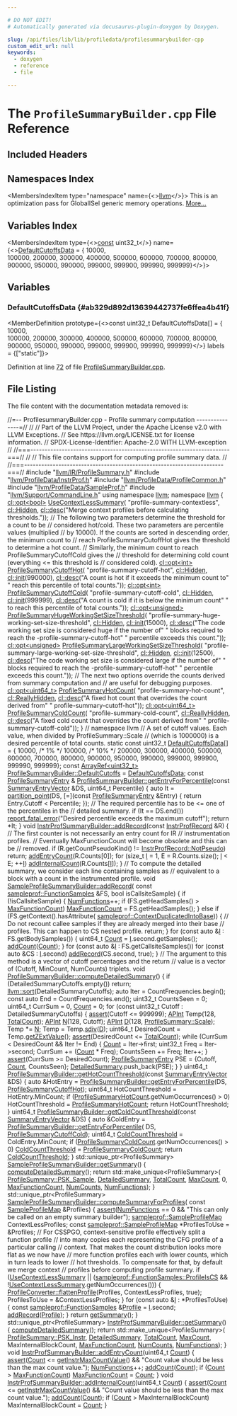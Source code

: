 ```yaml
---

# DO NOT EDIT!
# Automatically generated via docusaurus-plugin-doxygen by Doxygen.

slug: /api/files/lib/lib/profiledata/profilesummarybuilder-cpp
custom_edit_url: null
keywords:
  - doxygen
  - reference
  - file

---
```





# The `ProfileSummaryBuilder.cpp` File Reference

<DoxygenPage pluginConfig={pluginConfig}>



## Included Headers

<IncludesList>
<IncludesListItem
  filePath="llvm/IR/ProfileSummary.h"
  permalink="/docs/api/files/include/include/llvm/include/llvm/ir/profilesummary-h"
  isLocal="true" />
<IncludesListItem
  filePath="llvm/ProfileData/InstrProf.h"
  permalink="/docs/api/files/include/include/llvm/include/llvm/profiledata/instrprof-h"
  isLocal="true" />
<IncludesListItem
  filePath="llvm/ProfileData/ProfileCommon.h"
  permalink="/docs/api/files/include/include/llvm/include/llvm/profiledata/profilecommon-h"
  isLocal="true" />
<IncludesListItem
  filePath="llvm/ProfileData/SampleProf.h"
  permalink="/docs/api/files/include/include/llvm/include/llvm/profiledata/sampleprof-h"
  isLocal="true" />
<IncludesListItem
  filePath="llvm/Support/CommandLine.h"
  permalink="/docs/api/files/include/include/llvm/include/llvm/support/commandline-h"
  isLocal="true" />
</IncludesList>

## Namespaces Index

<MembersIndex>

<MembersIndexItem
  type="namespace"
  name={<><a href="/docs/api/namespaces/llvm">llvm</a></>}>
This is an optimization pass for GlobalISel generic memory operations. <a href="/docs/api/namespaces/llvm/#details">More...</a>
</MembersIndexItem>

</MembersIndex>

## Variables Index

<MembersIndex>

<MembersIndexItem
  type={<><a href="/docs/api/files/lib/lib/target/lib/target/aarch64/aarch64promoteconstant-cpp/#a90f8350fecae261c25be85d38b451bff">const</a> uint32&#95;t</>}
  name={<><a href="#ab329d892d13639442737fe6ffea4b41f">DefaultCutoffsData</a> = &#123;
    10000,  
    100000, 
    200000, 300000, 400000, 500000, 600000, 700000, 800000,
    900000, 950000, 990000, 999000, 999900, 999990, 999999&#125;</>}>
</MembersIndexItem>

</MembersIndex>


<SectionDefinition>

## Variables

### DefaultCutoffsData {#ab329d892d13639442737fe6ffea4b41f}

<MemberDefinition
  prototype={<>const uint32&#95;t DefaultCutoffsData&#91;&#93; = &#123;
    10000,  
    100000, 
    200000, 300000, 400000, 500000, 600000, 700000, 800000,
    900000, 950000, 990000, 999000, 999900, 999990, 999999&#125;</>}
  labels = {["static"]}>

Definition at line <a href="#l00072">72</a> of file <a href="/docs/api/files/lib/lib/profiledata/profilesummarybuilder-cpp">ProfileSummaryBuilder.cpp</a>.
</MemberDefinition>

</SectionDefinition>

## File Listing

The file content with the documentation metadata removed is:

<ProgramListing>

<Link id="l00001" /><CodeLine lineNumber="1"><Highlight kind="comment">//=-- ProfilesummaryBuilder.cpp - Profile summary computation ---------------=//</Highlight><Highlight kind="normal"></Highlight></CodeLine>
<Link id="l00002" /><CodeLine lineNumber="2"><Highlight kind="normal"></Highlight><Highlight kind="comment">//</Highlight><Highlight kind="normal"></Highlight></CodeLine>
<Link id="l00003" /><CodeLine lineNumber="3"><Highlight kind="normal"></Highlight><Highlight kind="comment">// Part of the LLVM Project, under the Apache License v2.0 with LLVM Exceptions.</Highlight><Highlight kind="normal"></Highlight></CodeLine>
<Link id="l00004" /><CodeLine lineNumber="4"><Highlight kind="normal"></Highlight><Highlight kind="comment">// See https://llvm.org/LICENSE.txt for license information.</Highlight><Highlight kind="normal"></Highlight></CodeLine>
<Link id="l00005" /><CodeLine lineNumber="5"><Highlight kind="normal"></Highlight><Highlight kind="comment">// SPDX-License-Identifier: Apache-2.0 WITH LLVM-exception</Highlight><Highlight kind="normal"></Highlight></CodeLine>
<Link id="l00006" /><CodeLine lineNumber="6"><Highlight kind="normal"></Highlight><Highlight kind="comment">//</Highlight><Highlight kind="normal"></Highlight></CodeLine>
<Link id="l00007" /><CodeLine lineNumber="7"><Highlight kind="normal"></Highlight><Highlight kind="comment">//===----------------------------------------------------------------------===//</Highlight><Highlight kind="normal"></Highlight></CodeLine>
<Link id="l00008" /><CodeLine lineNumber="8"><Highlight kind="normal"></Highlight><Highlight kind="comment">//</Highlight><Highlight kind="normal"></Highlight></CodeLine>
<Link id="l00009" /><CodeLine lineNumber="9"><Highlight kind="normal"></Highlight><Highlight kind="comment">// This file contains support for computing profile summary data.</Highlight><Highlight kind="normal"></Highlight></CodeLine>
<Link id="l00010" /><CodeLine lineNumber="10"><Highlight kind="normal"></Highlight><Highlight kind="comment">//</Highlight><Highlight kind="normal"></Highlight></CodeLine>
<Link id="l00011" /><CodeLine lineNumber="11"><Highlight kind="normal"></Highlight><Highlight kind="comment">//===----------------------------------------------------------------------===//</Highlight><Highlight kind="normal"></Highlight></CodeLine>
<Link id="l00012" /><CodeLine lineNumber="12"><Highlight kind="normal"></Highlight></CodeLine>
<Link id="l00013" /><CodeLine lineNumber="13"><Highlight kind="normal"></Highlight><Highlight kind="preprocessor">#include &quot;<a href="/docs/api/files/include/include/llvm/include/llvm/ir/profilesummary-h">llvm/IR/ProfileSummary.h</a>&quot;</Highlight><Highlight kind="normal"></Highlight></CodeLine>
<Link id="l00014" /><CodeLine lineNumber="14"><Highlight kind="normal"></Highlight><Highlight kind="preprocessor">#include &quot;<a href="/docs/api/files/include/include/llvm/include/llvm/profiledata/instrprof-h">llvm/ProfileData/InstrProf.h</a>&quot;</Highlight><Highlight kind="normal"></Highlight></CodeLine>
<Link id="l00015" /><CodeLine lineNumber="15"><Highlight kind="normal"></Highlight><Highlight kind="preprocessor">#include &quot;<a href="/docs/api/files/include/include/llvm/include/llvm/profiledata/profilecommon-h">llvm/ProfileData/ProfileCommon.h</a>&quot;</Highlight><Highlight kind="normal"></Highlight></CodeLine>
<Link id="l00016" /><CodeLine lineNumber="16"><Highlight kind="normal"></Highlight><Highlight kind="preprocessor">#include &quot;<a href="/docs/api/files/include/include/llvm/include/llvm/profiledata/sampleprof-h">llvm/ProfileData/SampleProf.h</a>&quot;</Highlight><Highlight kind="normal"></Highlight></CodeLine>
<Link id="l00017" /><CodeLine lineNumber="17"><Highlight kind="normal"></Highlight><Highlight kind="preprocessor">#include &quot;<a href="/docs/api/files/include/include/llvm/include/llvm/support/commandline-h">llvm/Support/CommandLine.h</a>&quot;</Highlight><Highlight kind="normal"></Highlight></CodeLine>
<Link id="l00018" /><CodeLine lineNumber="18"><Highlight kind="normal"></Highlight></CodeLine>
<Link id="l00019" /><CodeLine lineNumber="19"><Highlight kind="normal"></Highlight><Highlight kind="keyword">using namespace </Highlight><Highlight kind="normal"><a href="/docs/api/namespaces/llvm">llvm</a>;</Highlight></CodeLine>
<Link id="l00020" /><CodeLine lineNumber="20"><Highlight kind="normal"></Highlight></CodeLine>
<Link id="l00021" /><CodeLine lineNumber="21"><Highlight kind="normal"></Highlight><Highlight kind="keyword">namespace </Highlight><Highlight kind="normal"><a href="/docs/api/namespaces/llvm">llvm</a> &#123;</Highlight></CodeLine>
<Link id="l00022" /><CodeLine lineNumber="22" lineLink="/docs/api/namespaces/llvm/#a458fc8fa8cab5ca0d9abc08bf1c6ff89"><Highlight kind="normal"><a href="/docs/api/classes/llvm/cl/opt">cl::opt&lt;bool&gt;</a> <a href="/docs/api/namespaces/llvm/#a37af40e7dd3519c08eae50c32e923b36">UseContextLessSummary</a>(</Highlight></CodeLine>
<Link id="l00023" /><CodeLine lineNumber="23"><Highlight kind="normal">    </Highlight><Highlight kind="stringliteral">&quot;profile-summary-contextless&quot;</Highlight><Highlight kind="normal">, <a href="/docs/api/namespaces/llvm/cl/#a68075925a54790e71ca790e1d4f21a40a263ac008d8d31f13ce460395fc4cf7e6">cl::Hidden</a>,</Highlight></CodeLine>
<Link id="l00024" /><CodeLine lineNumber="24"><Highlight kind="normal">    <a href="/docs/api/structs/llvm/cl/desc">cl::desc</a>(</Highlight><Highlight kind="stringliteral">&quot;Merge context profiles before calculating thresholds.&quot;</Highlight><Highlight kind="normal">));</Highlight></CodeLine>
<Link id="l00025" /><CodeLine lineNumber="25"><Highlight kind="normal"></Highlight></CodeLine>
<Link id="l00026" /><CodeLine lineNumber="26"><Highlight kind="normal"></Highlight><Highlight kind="comment">// The following two parameters determine the threshold for a count to be</Highlight><Highlight kind="normal"></Highlight></CodeLine>
<Link id="l00027" /><CodeLine lineNumber="27"><Highlight kind="normal"></Highlight><Highlight kind="comment">// considered hot/cold. These two parameters are percentile values (multiplied</Highlight><Highlight kind="normal"></Highlight></CodeLine>
<Link id="l00028" /><CodeLine lineNumber="28"><Highlight kind="normal"></Highlight><Highlight kind="comment">// by 10000). If the counts are sorted in descending order, the minimum count to</Highlight><Highlight kind="normal"></Highlight></CodeLine>
<Link id="l00029" /><CodeLine lineNumber="29"><Highlight kind="normal"></Highlight><Highlight kind="comment">// reach ProfileSummaryCutoffHot gives the threshold to determine a hot count.</Highlight><Highlight kind="normal"></Highlight></CodeLine>
<Link id="l00030" /><CodeLine lineNumber="30"><Highlight kind="normal"></Highlight><Highlight kind="comment">// Similarly, the minimum count to reach ProfileSummaryCutoffCold gives the</Highlight><Highlight kind="normal"></Highlight></CodeLine>
<Link id="l00031" /><CodeLine lineNumber="31"><Highlight kind="normal"></Highlight><Highlight kind="comment">// threshold for determining cold count (everything &lt;= this threshold is</Highlight><Highlight kind="normal"></Highlight></CodeLine>
<Link id="l00032" /><CodeLine lineNumber="32"><Highlight kind="normal"></Highlight><Highlight kind="comment">// considered cold).</Highlight><Highlight kind="normal"></Highlight></CodeLine>
<Link id="l00033" /><CodeLine lineNumber="33" lineLink="/docs/api/namespaces/llvm/#a4365f905392c7a19b320a9ab246ef9f1"><Highlight kind="normal"><a href="/docs/api/classes/llvm/cl/opt">cl::opt&lt;int&gt;</a> <a href="/docs/api/namespaces/llvm/#ab8c5449d8525fb94dfca2cde6ae665d9">ProfileSummaryCutoffHot</a>(</Highlight></CodeLine>
<Link id="l00034" /><CodeLine lineNumber="34"><Highlight kind="normal">    </Highlight><Highlight kind="stringliteral">&quot;profile-summary-cutoff-hot&quot;</Highlight><Highlight kind="normal">, <a href="/docs/api/namespaces/llvm/cl/#a68075925a54790e71ca790e1d4f21a40a263ac008d8d31f13ce460395fc4cf7e6">cl::Hidden</a>, <a href="/docs/api/namespaces/llvm/cl/#ac12e6a8f3a1b511f0dee2ed6de0ae806">cl::init</a>(990000),</Highlight></CodeLine>
<Link id="l00035" /><CodeLine lineNumber="35"><Highlight kind="normal">    <a href="/docs/api/structs/llvm/cl/desc">cl::desc</a>(</Highlight><Highlight kind="stringliteral">&quot;A count is hot if it exceeds the minimum count to&quot;</Highlight><Highlight kind="normal"></Highlight></CodeLine>
<Link id="l00036" /><CodeLine lineNumber="36"><Highlight kind="normal">             </Highlight><Highlight kind="stringliteral">&quot; reach this percentile of total counts.&quot;</Highlight><Highlight kind="normal">));</Highlight></CodeLine>
<Link id="l00037" /><CodeLine lineNumber="37"><Highlight kind="normal"></Highlight></CodeLine>
<Link id="l00038" /><CodeLine lineNumber="38" lineLink="/docs/api/namespaces/llvm/#a1c7bdb668781153ca122b4d23e7d1405"><Highlight kind="normal"><a href="/docs/api/classes/llvm/cl/opt">cl::opt&lt;int&gt;</a> <a href="/docs/api/namespaces/llvm/#a9643b788b4bd56054af2148a53cafe0d">ProfileSummaryCutoffCold</a>(</Highlight></CodeLine>
<Link id="l00039" /><CodeLine lineNumber="39"><Highlight kind="normal">    </Highlight><Highlight kind="stringliteral">&quot;profile-summary-cutoff-cold&quot;</Highlight><Highlight kind="normal">, <a href="/docs/api/namespaces/llvm/cl/#a68075925a54790e71ca790e1d4f21a40a263ac008d8d31f13ce460395fc4cf7e6">cl::Hidden</a>, <a href="/docs/api/namespaces/llvm/cl/#ac12e6a8f3a1b511f0dee2ed6de0ae806">cl::init</a>(999999),</Highlight></CodeLine>
<Link id="l00040" /><CodeLine lineNumber="40"><Highlight kind="normal">    <a href="/docs/api/structs/llvm/cl/desc">cl::desc</a>(</Highlight><Highlight kind="stringliteral">&quot;A count is cold if it is below the minimum count&quot;</Highlight><Highlight kind="normal"></Highlight></CodeLine>
<Link id="l00041" /><CodeLine lineNumber="41"><Highlight kind="normal">             </Highlight><Highlight kind="stringliteral">&quot; to reach this percentile of total counts.&quot;</Highlight><Highlight kind="normal">));</Highlight></CodeLine>
<Link id="l00042" /><CodeLine lineNumber="42"><Highlight kind="normal"></Highlight></CodeLine>
<Link id="l00043" /><CodeLine lineNumber="43" lineLink="/docs/api/namespaces/llvm/#a0620022ae5ed9525caf91af8d71c10fa"><Highlight kind="normal"><a href="/docs/api/classes/llvm/cl/opt">cl::opt&lt;unsigned&gt;</a> <a href="/docs/api/namespaces/llvm/#af71f7934acd17c59c5109ec87400c57f">ProfileSummaryHugeWorkingSetSizeThreshold</a>(</Highlight></CodeLine>
<Link id="l00044" /><CodeLine lineNumber="44"><Highlight kind="normal">    </Highlight><Highlight kind="stringliteral">&quot;profile-summary-huge-working-set-size-threshold&quot;</Highlight><Highlight kind="normal">, <a href="/docs/api/namespaces/llvm/cl/#a68075925a54790e71ca790e1d4f21a40a263ac008d8d31f13ce460395fc4cf7e6">cl::Hidden</a>,</Highlight></CodeLine>
<Link id="l00045" /><CodeLine lineNumber="45"><Highlight kind="normal">    <a href="/docs/api/namespaces/llvm/cl/#ac12e6a8f3a1b511f0dee2ed6de0ae806">cl::init</a>(15000),</Highlight></CodeLine>
<Link id="l00046" /><CodeLine lineNumber="46"><Highlight kind="normal">    <a href="/docs/api/structs/llvm/cl/desc">cl::desc</a>(</Highlight><Highlight kind="stringliteral">&quot;The code working set size is considered huge if the number of&quot;</Highlight><Highlight kind="normal"></Highlight></CodeLine>
<Link id="l00047" /><CodeLine lineNumber="47"><Highlight kind="normal">             </Highlight><Highlight kind="stringliteral">&quot; blocks required to reach the -profile-summary-cutoff-hot&quot;</Highlight><Highlight kind="normal"></Highlight></CodeLine>
<Link id="l00048" /><CodeLine lineNumber="48"><Highlight kind="normal">             </Highlight><Highlight kind="stringliteral">&quot; percentile exceeds this count.&quot;</Highlight><Highlight kind="normal">));</Highlight></CodeLine>
<Link id="l00049" /><CodeLine lineNumber="49"><Highlight kind="normal"></Highlight></CodeLine>
<Link id="l00050" /><CodeLine lineNumber="50" lineLink="/docs/api/namespaces/llvm/#a0a61d2f1042f94ad728fcc8cd9ee8574"><Highlight kind="normal"><a href="/docs/api/classes/llvm/cl/opt">cl::opt&lt;unsigned&gt;</a> <a href="/docs/api/namespaces/llvm/#aa2411164bf7e25a140b5c29faa5c1a9f">ProfileSummaryLargeWorkingSetSizeThreshold</a>(</Highlight></CodeLine>
<Link id="l00051" /><CodeLine lineNumber="51"><Highlight kind="normal">    </Highlight><Highlight kind="stringliteral">&quot;profile-summary-large-working-set-size-threshold&quot;</Highlight><Highlight kind="normal">, <a href="/docs/api/namespaces/llvm/cl/#a68075925a54790e71ca790e1d4f21a40a263ac008d8d31f13ce460395fc4cf7e6">cl::Hidden</a>,</Highlight></CodeLine>
<Link id="l00052" /><CodeLine lineNumber="52"><Highlight kind="normal">    <a href="/docs/api/namespaces/llvm/cl/#ac12e6a8f3a1b511f0dee2ed6de0ae806">cl::init</a>(12500),</Highlight></CodeLine>
<Link id="l00053" /><CodeLine lineNumber="53"><Highlight kind="normal">    <a href="/docs/api/structs/llvm/cl/desc">cl::desc</a>(</Highlight><Highlight kind="stringliteral">&quot;The code working set size is considered large if the number of&quot;</Highlight><Highlight kind="normal"></Highlight></CodeLine>
<Link id="l00054" /><CodeLine lineNumber="54"><Highlight kind="normal">             </Highlight><Highlight kind="stringliteral">&quot; blocks required to reach the -profile-summary-cutoff-hot&quot;</Highlight><Highlight kind="normal"></Highlight></CodeLine>
<Link id="l00055" /><CodeLine lineNumber="55"><Highlight kind="normal">             </Highlight><Highlight kind="stringliteral">&quot; percentile exceeds this count.&quot;</Highlight><Highlight kind="normal">));</Highlight></CodeLine>
<Link id="l00056" /><CodeLine lineNumber="56"><Highlight kind="normal"></Highlight></CodeLine>
<Link id="l00057" /><CodeLine lineNumber="57"><Highlight kind="normal"></Highlight><Highlight kind="comment">// The next two options override the counts derived from summary computation and</Highlight><Highlight kind="normal"></Highlight></CodeLine>
<Link id="l00058" /><CodeLine lineNumber="58"><Highlight kind="normal"></Highlight><Highlight kind="comment">// are useful for debugging purposes.</Highlight><Highlight kind="normal"></Highlight></CodeLine>
<Link id="l00059" /><CodeLine lineNumber="59" lineLink="/docs/api/namespaces/llvm/#a0a8bca0c7579ad915dbdb5acd5f7df55"><Highlight kind="normal"><a href="/docs/api/classes/llvm/cl/opt">cl::opt&lt;uint64&#95;t&gt;</a> <a href="/docs/api/namespaces/llvm/#a25ffc729a5833631efdbd68b2b6ba6ff">ProfileSummaryHotCount</a>(</Highlight></CodeLine>
<Link id="l00060" /><CodeLine lineNumber="60"><Highlight kind="normal">    </Highlight><Highlight kind="stringliteral">&quot;profile-summary-hot-count&quot;</Highlight><Highlight kind="normal">, <a href="/docs/api/namespaces/llvm/cl/#a68075925a54790e71ca790e1d4f21a40ab81f279502bb9ca74e6629cfb62844be">cl::ReallyHidden</a>,</Highlight></CodeLine>
<Link id="l00061" /><CodeLine lineNumber="61"><Highlight kind="normal">    <a href="/docs/api/structs/llvm/cl/desc">cl::desc</a>(</Highlight><Highlight kind="stringliteral">&quot;A fixed hot count that overrides the count derived from&quot;</Highlight><Highlight kind="normal"></Highlight></CodeLine>
<Link id="l00062" /><CodeLine lineNumber="62"><Highlight kind="normal">             </Highlight><Highlight kind="stringliteral">&quot; profile-summary-cutoff-hot&quot;</Highlight><Highlight kind="normal">));</Highlight></CodeLine>
<Link id="l00063" /><CodeLine lineNumber="63"><Highlight kind="normal"></Highlight></CodeLine>
<Link id="l00064" /><CodeLine lineNumber="64" lineLink="/docs/api/namespaces/llvm/#a9af41f1f40ccb35992504a54147c7f78"><Highlight kind="normal"><a href="/docs/api/classes/llvm/cl/opt">cl::opt&lt;uint64&#95;t&gt;</a> <a href="/docs/api/namespaces/llvm/#a44e9929ed54f9a66fca59802c657c629">ProfileSummaryColdCount</a>(</Highlight></CodeLine>
<Link id="l00065" /><CodeLine lineNumber="65"><Highlight kind="normal">    </Highlight><Highlight kind="stringliteral">&quot;profile-summary-cold-count&quot;</Highlight><Highlight kind="normal">, <a href="/docs/api/namespaces/llvm/cl/#a68075925a54790e71ca790e1d4f21a40ab81f279502bb9ca74e6629cfb62844be">cl::ReallyHidden</a>,</Highlight></CodeLine>
<Link id="l00066" /><CodeLine lineNumber="66"><Highlight kind="normal">    <a href="/docs/api/structs/llvm/cl/desc">cl::desc</a>(</Highlight><Highlight kind="stringliteral">&quot;A fixed cold count that overrides the count derived from&quot;</Highlight><Highlight kind="normal"></Highlight></CodeLine>
<Link id="l00067" /><CodeLine lineNumber="67"><Highlight kind="normal">             </Highlight><Highlight kind="stringliteral">&quot; profile-summary-cutoff-cold&quot;</Highlight><Highlight kind="normal">));</Highlight></CodeLine>
<Link id="l00068" /><CodeLine lineNumber="68"><Highlight kind="normal">&#125; </Highlight><Highlight kind="comment">// namespace llvm</Highlight><Highlight kind="normal"></Highlight></CodeLine>
<Link id="l00069" /><CodeLine lineNumber="69"><Highlight kind="normal"></Highlight></CodeLine>
<Link id="l00070" /><CodeLine lineNumber="70"><Highlight kind="normal"></Highlight><Highlight kind="comment">// A set of cutoff values. Each value, when divided by ProfileSummary::Scale</Highlight><Highlight kind="normal"></Highlight></CodeLine>
<Link id="l00071" /><CodeLine lineNumber="71"><Highlight kind="normal"></Highlight><Highlight kind="comment">// (which is 1000000) is a desired percentile of total counts.</Highlight><Highlight kind="normal"></Highlight></CodeLine>
<Link id="l00072" /><CodeLine lineNumber="72" lineLink="#ab329d892d13639442737fe6ffea4b41f"><Highlight kind="normal"></Highlight><Highlight kind="keyword">static</Highlight><Highlight kind="normal"> </Highlight><Highlight kind="keyword">const</Highlight><Highlight kind="normal"> uint32&#95;t <a href="#ab329d892d13639442737fe6ffea4b41f">DefaultCutoffsData</a>&#91;&#93; = &#123;</Highlight></CodeLine>
<Link id="l00073" /><CodeLine lineNumber="73"><Highlight kind="normal">    10000,  </Highlight><Highlight kind="comment">/&#42;  1% &#42;/</Highlight><Highlight kind="normal"></Highlight></CodeLine>
<Link id="l00074" /><CodeLine lineNumber="74"><Highlight kind="normal">    100000, </Highlight><Highlight kind="comment">/&#42; 10% &#42;/</Highlight><Highlight kind="normal"></Highlight></CodeLine>
<Link id="l00075" /><CodeLine lineNumber="75"><Highlight kind="normal">    200000, 300000, 400000, 500000, 600000, 700000, 800000,</Highlight></CodeLine>
<Link id="l00076" /><CodeLine lineNumber="76"><Highlight kind="normal">    900000, 950000, 990000, 999000, 999900, 999990, 999999&#125;;</Highlight></CodeLine>
<Link id="l00077" /><CodeLine lineNumber="77"><Highlight kind="normal"></Highlight><Highlight kind="keyword">const</Highlight><Highlight kind="normal"> <a href="/docs/api/classes/llvm/arrayref">ArrayRef&lt;uint32&#95;t&gt;</a> <a href="/docs/api/classes/llvm/profilesummarybuilder/#a9b2e51220aabb88a132d3bc8fbdf5a66">ProfileSummaryBuilder::DefaultCutoffs</a> =</Highlight></CodeLine>
<Link id="l00078" /><CodeLine lineNumber="78"><Highlight kind="normal">    <a href="#ab329d892d13639442737fe6ffea4b41f">DefaultCutoffsData</a>;</Highlight></CodeLine>
<Link id="l00079" /><CodeLine lineNumber="79"><Highlight kind="normal"></Highlight></CodeLine>
<Link id="l00080" /><CodeLine lineNumber="80"><Highlight kind="normal"></Highlight><Highlight kind="keyword">const</Highlight><Highlight kind="normal"> <a href="/docs/api/structs/llvm/profilesummaryentry">ProfileSummaryEntry</a> &amp;</Highlight></CodeLine>
<Link id="l00081" /><CodeLine lineNumber="81" lineLink="/docs/api/classes/llvm/profilesummarybuilder/#a2dfdd1a19e144d5bda3e85eed520c036"><Highlight kind="normal"><a href="/docs/api/classes/llvm/profilesummarybuilder/#a2dfdd1a19e144d5bda3e85eed520c036">ProfileSummaryBuilder::getEntryForPercentile</a>(</Highlight><Highlight kind="keyword">const</Highlight><Highlight kind="normal"> <a href="/docs/api/namespaces/llvm/#ad9c07a9deae5d8875d689410d756168d">SummaryEntryVector</a> &amp;DS,</Highlight></CodeLine>
<Link id="l00082" /><CodeLine lineNumber="82"><Highlight kind="normal">                                             uint64&#95;t Percentile) &#123;</Highlight></CodeLine>
<Link id="l00083" /><CodeLine lineNumber="83"><Highlight kind="normal">  </Highlight><Highlight kind="keyword">auto</Highlight><Highlight kind="normal"> It = <a href="/docs/api/namespaces/llvm/#a327a399b9f6ef414a29ddeffba934d26">partition&#95;point</a>(DS, &#91;=&#93;(</Highlight><Highlight kind="keyword">const</Highlight><Highlight kind="normal"> <a href="/docs/api/structs/llvm/profilesummaryentry">ProfileSummaryEntry</a> &amp;Entry) &#123;</Highlight></CodeLine>
<Link id="l00084" /><CodeLine lineNumber="84"><Highlight kind="normal">    </Highlight><Highlight kind="keywordflow">return</Highlight><Highlight kind="normal"> Entry.Cutoff &lt; Percentile;</Highlight></CodeLine>
<Link id="l00085" /><CodeLine lineNumber="85"><Highlight kind="normal">  &#125;);</Highlight></CodeLine>
<Link id="l00086" /><CodeLine lineNumber="86"><Highlight kind="normal">  </Highlight><Highlight kind="comment">// The required percentile has to be &lt;= one of the percentiles in the</Highlight><Highlight kind="normal"></Highlight></CodeLine>
<Link id="l00087" /><CodeLine lineNumber="87"><Highlight kind="normal">  </Highlight><Highlight kind="comment">// detailed summary.</Highlight><Highlight kind="normal"></Highlight></CodeLine>
<Link id="l00088" /><CodeLine lineNumber="88"><Highlight kind="normal">  </Highlight><Highlight kind="keywordflow">if</Highlight><Highlight kind="normal"> (It == DS.end())</Highlight></CodeLine>
<Link id="l00089" /><CodeLine lineNumber="89"><Highlight kind="normal">    <a href="/docs/api/namespaces/llvm/#a7f2a3d4dcfee70225988aec53ff1e173">report&#95;fatal&#95;error</a>(</Highlight><Highlight kind="stringliteral">&quot;Desired percentile exceeds the maximum cutoff&quot;</Highlight><Highlight kind="normal">);</Highlight></CodeLine>
<Link id="l00090" /><CodeLine lineNumber="90"><Highlight kind="normal">  </Highlight><Highlight kind="keywordflow">return</Highlight><Highlight kind="normal"> &#42;It;</Highlight></CodeLine>
<Link id="l00091" /><CodeLine lineNumber="91"><Highlight kind="normal">&#125;</Highlight></CodeLine>
<Link id="l00092" /><CodeLine lineNumber="92"><Highlight kind="normal"></Highlight></CodeLine>
<Link id="l00093" /><CodeLine lineNumber="93" lineLink="/docs/api/classes/llvm/instrprofsummarybuilder/#aa99a638f9bdb5ab1005ba66d099cbd44"><Highlight kind="normal"></Highlight><Highlight kind="keywordtype">void</Highlight><Highlight kind="normal"> <a href="/docs/api/classes/llvm/instrprofsummarybuilder/#aa99a638f9bdb5ab1005ba66d099cbd44">InstrProfSummaryBuilder::addRecord</a>(</Highlight><Highlight kind="keyword">const</Highlight><Highlight kind="normal"> <a href="/docs/api/structs/llvm/instrprofrecord">InstrProfRecord</a> &amp;R) &#123;</Highlight></CodeLine>
<Link id="l00094" /><CodeLine lineNumber="94"><Highlight kind="normal">  </Highlight><Highlight kind="comment">// The first counter is not necessarily an entry count for IR</Highlight><Highlight kind="normal"></Highlight></CodeLine>
<Link id="l00095" /><CodeLine lineNumber="95"><Highlight kind="normal">  </Highlight><Highlight kind="comment">// instrumentation profiles.</Highlight><Highlight kind="normal"></Highlight></CodeLine>
<Link id="l00096" /><CodeLine lineNumber="96"><Highlight kind="normal">  </Highlight><Highlight kind="comment">// Eventually MaxFunctionCount will become obsolete and this can be</Highlight><Highlight kind="normal"></Highlight></CodeLine>
<Link id="l00097" /><CodeLine lineNumber="97"><Highlight kind="normal">  </Highlight><Highlight kind="comment">// removed.</Highlight><Highlight kind="normal"></Highlight></CodeLine>
<Link id="l00098" /><CodeLine lineNumber="98"><Highlight kind="normal"></Highlight></CodeLine>
<Link id="l00099" /><CodeLine lineNumber="99"><Highlight kind="normal">  </Highlight><Highlight kind="keywordflow">if</Highlight><Highlight kind="normal"> (R.getCountPseudoKind() != <a href="/docs/api/structs/llvm/instrprofrecord/#a69bdbaedb4ae6b233e5eccac5ebc2d77ac46600297a1a6f13ed709e33fcc7ae4e">InstrProfRecord::NotPseudo</a>)</Highlight></CodeLine>
<Link id="l00100" /><CodeLine lineNumber="100"><Highlight kind="normal">    </Highlight><Highlight kind="keywordflow">return</Highlight><Highlight kind="normal">;</Highlight></CodeLine>
<Link id="l00101" /><CodeLine lineNumber="101"><Highlight kind="normal"></Highlight></CodeLine>
<Link id="l00102" /><CodeLine lineNumber="102"><Highlight kind="normal">  <a href="/docs/api/classes/llvm/instrprofsummarybuilder/#ad877eb5253ae859efe7aef03e4c54e55">addEntryCount</a>(R.Counts&#91;0&#93;);</Highlight></CodeLine>
<Link id="l00103" /><CodeLine lineNumber="103"><Highlight kind="normal">  </Highlight><Highlight kind="keywordflow">for</Highlight><Highlight kind="normal"> (</Highlight><Highlight kind="keywordtype">size&#95;t</Highlight><Highlight kind="normal"> <a href="/docs/api/files/lib/lib/support/md5-cpp/#ac0eafdc9ee161b71e7af98af736952fd">I</a> = 1, E = R.Counts.size(); <a href="/docs/api/files/lib/lib/support/md5-cpp/#ac0eafdc9ee161b71e7af98af736952fd">I</a> &lt; E; ++<a href="/docs/api/files/lib/lib/support/md5-cpp/#ac0eafdc9ee161b71e7af98af736952fd">I</a>)</Highlight></CodeLine>
<Link id="l00104" /><CodeLine lineNumber="104"><Highlight kind="normal">    <a href="/docs/api/classes/llvm/instrprofsummarybuilder/#a2002e9c0d71251ac2410f38173a383ca">addInternalCount</a>(R.Counts&#91;<a href="/docs/api/files/lib/lib/support/md5-cpp/#ac0eafdc9ee161b71e7af98af736952fd">I</a>&#93;);</Highlight></CodeLine>
<Link id="l00105" /><CodeLine lineNumber="105"><Highlight kind="normal">&#125;</Highlight></CodeLine>
<Link id="l00106" /><CodeLine lineNumber="106"><Highlight kind="normal"></Highlight></CodeLine>
<Link id="l00107" /><CodeLine lineNumber="107"><Highlight kind="normal"></Highlight><Highlight kind="comment">// To compute the detailed summary, we consider each line containing samples as</Highlight><Highlight kind="normal"></Highlight></CodeLine>
<Link id="l00108" /><CodeLine lineNumber="108"><Highlight kind="normal"></Highlight><Highlight kind="comment">// equivalent to a block with a count in the instrumented profile.</Highlight><Highlight kind="normal"></Highlight></CodeLine>
<Link id="l00109" /><CodeLine lineNumber="109" lineLink="/docs/api/classes/llvm/sampleprofilesummarybuilder/#ab20d61c84972c3e0c411adb569076d78"><Highlight kind="normal"></Highlight><Highlight kind="keywordtype">void</Highlight><Highlight kind="normal"> <a href="/docs/api/classes/llvm/sampleprofilesummarybuilder/#ab20d61c84972c3e0c411adb569076d78">SampleProfileSummaryBuilder::addRecord</a>(</Highlight></CodeLine>
<Link id="l00110" /><CodeLine lineNumber="110"><Highlight kind="normal">    </Highlight><Highlight kind="keyword">const</Highlight><Highlight kind="normal"> <a href="/docs/api/classes/llvm/sampleprof/functionsamples">sampleprof::FunctionSamples</a> &amp;FS, </Highlight><Highlight kind="keywordtype">bool</Highlight><Highlight kind="normal"> isCallsiteSample) &#123;</Highlight></CodeLine>
<Link id="l00111" /><CodeLine lineNumber="111"><Highlight kind="normal">  </Highlight><Highlight kind="keywordflow">if</Highlight><Highlight kind="normal"> (!isCallsiteSample) &#123;</Highlight></CodeLine>
<Link id="l00112" /><CodeLine lineNumber="112"><Highlight kind="normal">    <a href="/docs/api/classes/llvm/profilesummarybuilder/#ac145bd9c0722766b91ad79062cb1028f">NumFunctions</a>++;</Highlight></CodeLine>
<Link id="l00113" /><CodeLine lineNumber="113"><Highlight kind="normal">    </Highlight><Highlight kind="keywordflow">if</Highlight><Highlight kind="normal"> (FS.getHeadSamples() &gt; <a href="/docs/api/classes/llvm/profilesummarybuilder/#a72a11c11194d7fa532931fa9421c7021">MaxFunctionCount</a>)</Highlight></CodeLine>
<Link id="l00114" /><CodeLine lineNumber="114"><Highlight kind="normal">      <a href="/docs/api/classes/llvm/profilesummarybuilder/#a72a11c11194d7fa532931fa9421c7021">MaxFunctionCount</a> = FS.getHeadSamples();</Highlight></CodeLine>
<Link id="l00115" /><CodeLine lineNumber="115"><Highlight kind="normal">  &#125; </Highlight><Highlight kind="keywordflow">else</Highlight><Highlight kind="normal"> </Highlight><Highlight kind="keywordflow">if</Highlight><Highlight kind="normal"> (FS.getContext().hasAttribute(</Highlight></CodeLine>
<Link id="l00116" /><CodeLine lineNumber="116"><Highlight kind="normal">                 <a href="/docs/api/namespaces/llvm/sampleprof/#a9c9cec0dc85381494fb418ae0e88a40fa2ccdadcef66b2fc9b3f0fe60045c32c8">sampleprof::ContextDuplicatedIntoBase</a>)) &#123;</Highlight></CodeLine>
<Link id="l00117" /><CodeLine lineNumber="117"><Highlight kind="normal">    </Highlight><Highlight kind="comment">// Do not recount callee samples if they are already merged into their base</Highlight><Highlight kind="normal"></Highlight></CodeLine>
<Link id="l00118" /><CodeLine lineNumber="118"><Highlight kind="normal">    </Highlight><Highlight kind="comment">// profiles. This can happen to CS nested profile.</Highlight><Highlight kind="normal"></Highlight></CodeLine>
<Link id="l00119" /><CodeLine lineNumber="119"><Highlight kind="normal">    </Highlight><Highlight kind="keywordflow">return</Highlight><Highlight kind="normal">;</Highlight></CodeLine>
<Link id="l00120" /><CodeLine lineNumber="120"><Highlight kind="normal">  &#125;</Highlight></CodeLine>
<Link id="l00121" /><CodeLine lineNumber="121"><Highlight kind="normal"></Highlight></CodeLine>
<Link id="l00122" /><CodeLine lineNumber="122"><Highlight kind="normal">  </Highlight><Highlight kind="keywordflow">for</Highlight><Highlight kind="normal"> (</Highlight><Highlight kind="keyword">const</Highlight><Highlight kind="normal"> </Highlight><Highlight kind="keyword">auto</Highlight><Highlight kind="normal"> &amp;<a href="/docs/api/files/lib/lib/support/md5-cpp/#ac0eafdc9ee161b71e7af98af736952fd">I</a> : FS.getBodySamples()) &#123;</Highlight></CodeLine>
<Link id="l00123" /><CodeLine lineNumber="123"><Highlight kind="normal">    uint64&#95;t <a href="/docs/api/namespaces/llvm/#a845e08be4b0320d66901a66b0c0e9509">Count</a> = <a href="/docs/api/files/lib/lib/support/md5-cpp/#ac0eafdc9ee161b71e7af98af736952fd">I</a>.second.getSamples();</Highlight></CodeLine>
<Link id="l00124" /><CodeLine lineNumber="124"><Highlight kind="normal">      <a href="/docs/api/classes/llvm/profilesummarybuilder/#a28089a7d5a36c764dfe33f9f44b47d87">addCount</a>(<a href="/docs/api/namespaces/llvm/#a845e08be4b0320d66901a66b0c0e9509">Count</a>);</Highlight></CodeLine>
<Link id="l00125" /><CodeLine lineNumber="125"><Highlight kind="normal">  &#125;</Highlight></CodeLine>
<Link id="l00126" /><CodeLine lineNumber="126"><Highlight kind="normal">  </Highlight><Highlight kind="keywordflow">for</Highlight><Highlight kind="normal"> (</Highlight><Highlight kind="keyword">const</Highlight><Highlight kind="normal"> </Highlight><Highlight kind="keyword">auto</Highlight><Highlight kind="normal"> &amp;<a href="/docs/api/files/lib/lib/support/md5-cpp/#ac0eafdc9ee161b71e7af98af736952fd">I</a> : FS.getCallsiteSamples())</Highlight></CodeLine>
<Link id="l00127" /><CodeLine lineNumber="127"><Highlight kind="normal">    </Highlight><Highlight kind="keywordflow">for</Highlight><Highlight kind="normal"> (</Highlight><Highlight kind="keyword">const</Highlight><Highlight kind="normal"> </Highlight><Highlight kind="keyword">auto</Highlight><Highlight kind="normal"> &amp;CS : <a href="/docs/api/files/lib/lib/support/md5-cpp/#ac0eafdc9ee161b71e7af98af736952fd">I</a>.second)</Highlight></CodeLine>
<Link id="l00128" /><CodeLine lineNumber="128"><Highlight kind="normal">      <a href="/docs/api/classes/llvm/sampleprofilesummarybuilder/#ab20d61c84972c3e0c411adb569076d78">addRecord</a>(CS.second, </Highlight><Highlight kind="keyword">true</Highlight><Highlight kind="normal">);</Highlight></CodeLine>
<Link id="l00129" /><CodeLine lineNumber="129"><Highlight kind="normal">&#125;</Highlight></CodeLine>
<Link id="l00130" /><CodeLine lineNumber="130"><Highlight kind="normal"></Highlight></CodeLine>
<Link id="l00131" /><CodeLine lineNumber="131"><Highlight kind="normal"></Highlight><Highlight kind="comment">// The argument to this method is a vector of cutoff percentages and the return</Highlight><Highlight kind="normal"></Highlight></CodeLine>
<Link id="l00132" /><CodeLine lineNumber="132"><Highlight kind="normal"></Highlight><Highlight kind="comment">// value is a vector of (Cutoff, MinCount, NumCounts) triplets.</Highlight><Highlight kind="normal"></Highlight></CodeLine>
<Link id="l00133" /><CodeLine lineNumber="133" lineLink="/docs/api/classes/llvm/profilesummarybuilder/#a0cf99f7dc09e330137cb10a3a42c12b3"><Highlight kind="normal"></Highlight><Highlight kind="keywordtype">void</Highlight><Highlight kind="normal"> <a href="/docs/api/classes/llvm/profilesummarybuilder/#a0cf99f7dc09e330137cb10a3a42c12b3">ProfileSummaryBuilder::computeDetailedSummary</a>() &#123;</Highlight></CodeLine>
<Link id="l00134" /><CodeLine lineNumber="134"><Highlight kind="normal">  </Highlight><Highlight kind="keywordflow">if</Highlight><Highlight kind="normal"> (DetailedSummaryCutoffs.empty())</Highlight></CodeLine>
<Link id="l00135" /><CodeLine lineNumber="135"><Highlight kind="normal">    </Highlight><Highlight kind="keywordflow">return</Highlight><Highlight kind="normal">;</Highlight></CodeLine>
<Link id="l00136" /><CodeLine lineNumber="136"><Highlight kind="normal">  <a href="/docs/api/namespaces/llvm/#a74cdbd1e4f731e7d7cd83461b8b1de0b">llvm::sort</a>(DetailedSummaryCutoffs);</Highlight></CodeLine>
<Link id="l00137" /><CodeLine lineNumber="137"><Highlight kind="normal">  </Highlight><Highlight kind="keyword">auto</Highlight><Highlight kind="normal"> Iter = CountFrequencies.begin();</Highlight></CodeLine>
<Link id="l00138" /><CodeLine lineNumber="138"><Highlight kind="normal">  </Highlight><Highlight kind="keyword">const</Highlight><Highlight kind="normal"> </Highlight><Highlight kind="keyword">auto</Highlight><Highlight kind="normal"> End = CountFrequencies.end();</Highlight></CodeLine>
<Link id="l00139" /><CodeLine lineNumber="139"><Highlight kind="normal"></Highlight></CodeLine>
<Link id="l00140" /><CodeLine lineNumber="140"><Highlight kind="normal">  uint32&#95;t CountsSeen = 0;</Highlight></CodeLine>
<Link id="l00141" /><CodeLine lineNumber="141"><Highlight kind="normal">  uint64&#95;t CurrSum = 0, <a href="/docs/api/namespaces/llvm/#a845e08be4b0320d66901a66b0c0e9509">Count</a> = 0;</Highlight></CodeLine>
<Link id="l00142" /><CodeLine lineNumber="142"><Highlight kind="normal"></Highlight></CodeLine>
<Link id="l00143" /><CodeLine lineNumber="143"><Highlight kind="normal">  </Highlight><Highlight kind="keywordflow">for</Highlight><Highlight kind="normal"> (</Highlight><Highlight kind="keyword">const</Highlight><Highlight kind="normal"> uint32&#95;t Cutoff : DetailedSummaryCutoffs) &#123;</Highlight></CodeLine>
<Link id="l00144" /><CodeLine lineNumber="144"><Highlight kind="normal">    <a href="/docs/api/files/lib/lib/target/lib/target/amdgpu/silowercontrolflow-cpp/#a4868c5d81c5ccc98c47aeab6244346a0">assert</a>(Cutoff &lt;= 999999);</Highlight></CodeLine>
<Link id="l00145" /><CodeLine lineNumber="145"><Highlight kind="normal">    <a href="/docs/api/classes/llvm/apint">APInt</a> Temp(128, <a href="/docs/api/classes/llvm/profilesummarybuilder/#a9f4b516c5122d851880c9e1f2cf59520">TotalCount</a>);</Highlight></CodeLine>
<Link id="l00146" /><CodeLine lineNumber="146"><Highlight kind="normal">    <a href="/docs/api/classes/llvm/apint">APInt</a> <a href="/docs/api/files/lib/lib/support/regcomp-c/#a0240ac851181b84ac374872dc5434ee4">N</a>(128, Cutoff);</Highlight></CodeLine>
<Link id="l00147" /><CodeLine lineNumber="147"><Highlight kind="normal">    <a href="/docs/api/classes/llvm/apint">APInt</a> <a href="/docs/api/files/lib/lib/ir/builtingcs-cpp/#a6a9f043784cf87001c84980afa76da82">D</a>(128, <a href="/docs/api/classes/llvm/profilesummary/#a7e1c8033e8518dd3ff895fd106bc75e1">ProfileSummary::Scale</a>);</Highlight></CodeLine>
<Link id="l00148" /><CodeLine lineNumber="148"><Highlight kind="normal">    Temp &#42;= <a href="/docs/api/files/lib/lib/support/regcomp-c/#a0240ac851181b84ac374872dc5434ee4">N</a>;</Highlight></CodeLine>
<Link id="l00149" /><CodeLine lineNumber="149"><Highlight kind="normal">    Temp = Temp.<a href="/docs/api/classes/llvm/apint/#a71f7f6e3a4774296efc7274196a74793">sdiv</a>(<a href="/docs/api/files/lib/lib/ir/builtingcs-cpp/#a6a9f043784cf87001c84980afa76da82">D</a>);</Highlight></CodeLine>
<Link id="l00150" /><CodeLine lineNumber="150"><Highlight kind="normal">    uint64&#95;t DesiredCount = Temp.<a href="/docs/api/classes/llvm/apint/#a217e0207d9cc8e046c2dccbf0e4bb198">getZExtValue</a>();</Highlight></CodeLine>
<Link id="l00151" /><CodeLine lineNumber="151"><Highlight kind="normal">    <a href="/docs/api/files/lib/lib/target/lib/target/amdgpu/silowercontrolflow-cpp/#a4868c5d81c5ccc98c47aeab6244346a0">assert</a>(DesiredCount &lt;= <a href="/docs/api/classes/llvm/profilesummarybuilder/#a9f4b516c5122d851880c9e1f2cf59520">TotalCount</a>);</Highlight></CodeLine>
<Link id="l00152" /><CodeLine lineNumber="152"><Highlight kind="normal">    </Highlight><Highlight kind="keywordflow">while</Highlight><Highlight kind="normal"> (CurrSum &lt; DesiredCount &amp;&amp; Iter != End) &#123;</Highlight></CodeLine>
<Link id="l00153" /><CodeLine lineNumber="153"><Highlight kind="normal">      <a href="/docs/api/namespaces/llvm/#a845e08be4b0320d66901a66b0c0e9509">Count</a> = Iter-&gt;first;</Highlight></CodeLine>
<Link id="l00154" /><CodeLine lineNumber="154"><Highlight kind="normal">      uint32&#95;t Freq = Iter-&gt;second;</Highlight></CodeLine>
<Link id="l00155" /><CodeLine lineNumber="155"><Highlight kind="normal">      CurrSum += (<a href="/docs/api/namespaces/llvm/#a845e08be4b0320d66901a66b0c0e9509">Count</a> &#42; Freq);</Highlight></CodeLine>
<Link id="l00156" /><CodeLine lineNumber="156"><Highlight kind="normal">      CountsSeen += Freq;</Highlight></CodeLine>
<Link id="l00157" /><CodeLine lineNumber="157"><Highlight kind="normal">      Iter++;</Highlight></CodeLine>
<Link id="l00158" /><CodeLine lineNumber="158"><Highlight kind="normal">    &#125;</Highlight></CodeLine>
<Link id="l00159" /><CodeLine lineNumber="159"><Highlight kind="normal">    <a href="/docs/api/files/lib/lib/target/lib/target/amdgpu/silowercontrolflow-cpp/#a4868c5d81c5ccc98c47aeab6244346a0">assert</a>(CurrSum &gt;= DesiredCount);</Highlight></CodeLine>
<Link id="l00160" /><CodeLine lineNumber="160"><Highlight kind="normal">    <a href="/docs/api/structs/llvm/profilesummaryentry">ProfileSummaryEntry</a> PSE = &#123;Cutoff, <a href="/docs/api/namespaces/llvm/#a845e08be4b0320d66901a66b0c0e9509">Count</a>, CountsSeen&#125;;</Highlight></CodeLine>
<Link id="l00161" /><CodeLine lineNumber="161"><Highlight kind="normal">    <a href="/docs/api/classes/llvm/profilesummarybuilder/#ad028b48e4b5b572a4d192042c467ac80">DetailedSummary</a>.push&#95;back(PSE);</Highlight></CodeLine>
<Link id="l00162" /><CodeLine lineNumber="162"><Highlight kind="normal">  &#125;</Highlight></CodeLine>
<Link id="l00163" /><CodeLine lineNumber="163"><Highlight kind="normal">&#125;</Highlight></CodeLine>
<Link id="l00164" /><CodeLine lineNumber="164"><Highlight kind="normal"></Highlight></CodeLine>
<Link id="l00165" /><CodeLine lineNumber="165"><Highlight kind="normal">uint64&#95;t</Highlight></CodeLine>
<Link id="l00166" /><CodeLine lineNumber="166" lineLink="/docs/api/classes/llvm/profilesummarybuilder/#ad9f81ccf878be56999d549123f628a9a"><Highlight kind="normal"><a href="/docs/api/classes/llvm/profilesummarybuilder/#ad9f81ccf878be56999d549123f628a9a">ProfileSummaryBuilder::getHotCountThreshold</a>(</Highlight><Highlight kind="keyword">const</Highlight><Highlight kind="normal"> <a href="/docs/api/namespaces/llvm/#ad9c07a9deae5d8875d689410d756168d">SummaryEntryVector</a> &amp;DS) &#123;</Highlight></CodeLine>
<Link id="l00167" /><CodeLine lineNumber="167"><Highlight kind="normal">  </Highlight><Highlight kind="keyword">auto</Highlight><Highlight kind="normal"> &amp;HotEntry =</Highlight></CodeLine>
<Link id="l00168" /><CodeLine lineNumber="168"><Highlight kind="normal">      <a href="/docs/api/classes/llvm/profilesummarybuilder/#a2dfdd1a19e144d5bda3e85eed520c036">ProfileSummaryBuilder::getEntryForPercentile</a>(DS, <a href="/docs/api/namespaces/llvm/#ab8c5449d8525fb94dfca2cde6ae665d9">ProfileSummaryCutoffHot</a>);</Highlight></CodeLine>
<Link id="l00169" /><CodeLine lineNumber="169"><Highlight kind="normal">  uint64&#95;t HotCountThreshold = HotEntry.MinCount;</Highlight></CodeLine>
<Link id="l00170" /><CodeLine lineNumber="170"><Highlight kind="normal">  </Highlight><Highlight kind="keywordflow">if</Highlight><Highlight kind="normal"> (<a href="/docs/api/namespaces/llvm/#a25ffc729a5833631efdbd68b2b6ba6ff">ProfileSummaryHotCount</a>.getNumOccurrences() &gt; 0)</Highlight></CodeLine>
<Link id="l00171" /><CodeLine lineNumber="171"><Highlight kind="normal">    HotCountThreshold = <a href="/docs/api/namespaces/llvm/#a25ffc729a5833631efdbd68b2b6ba6ff">ProfileSummaryHotCount</a>;</Highlight></CodeLine>
<Link id="l00172" /><CodeLine lineNumber="172"><Highlight kind="normal">  </Highlight><Highlight kind="keywordflow">return</Highlight><Highlight kind="normal"> HotCountThreshold;</Highlight></CodeLine>
<Link id="l00173" /><CodeLine lineNumber="173"><Highlight kind="normal">&#125;</Highlight></CodeLine>
<Link id="l00174" /><CodeLine lineNumber="174"><Highlight kind="normal"></Highlight></CodeLine>
<Link id="l00175" /><CodeLine lineNumber="175"><Highlight kind="normal">uint64&#95;t</Highlight></CodeLine>
<Link id="l00176" /><CodeLine lineNumber="176" lineLink="/docs/api/classes/llvm/profilesummarybuilder/#ada15196a850a1aba577e73e5f29b14d9"><Highlight kind="normal"><a href="/docs/api/classes/llvm/profilesummarybuilder/#ada15196a850a1aba577e73e5f29b14d9">ProfileSummaryBuilder::getColdCountThreshold</a>(</Highlight><Highlight kind="keyword">const</Highlight><Highlight kind="normal"> <a href="/docs/api/namespaces/llvm/#ad9c07a9deae5d8875d689410d756168d">SummaryEntryVector</a> &amp;DS) &#123;</Highlight></CodeLine>
<Link id="l00177" /><CodeLine lineNumber="177"><Highlight kind="normal">  </Highlight><Highlight kind="keyword">auto</Highlight><Highlight kind="normal"> &amp;ColdEntry = <a href="/docs/api/classes/llvm/profilesummarybuilder/#a2dfdd1a19e144d5bda3e85eed520c036">ProfileSummaryBuilder::getEntryForPercentile</a>(</Highlight></CodeLine>
<Link id="l00178" /><CodeLine lineNumber="178"><Highlight kind="normal">      DS, <a href="/docs/api/namespaces/llvm/#a9643b788b4bd56054af2148a53cafe0d">ProfileSummaryCutoffCold</a>);</Highlight></CodeLine>
<Link id="l00179" /><CodeLine lineNumber="179"><Highlight kind="normal">  uint64&#95;t <a href="/docs/api/files/lib/lib/codegen/machinefunctionsplitter-cpp/#a17e9acf4f2e3f412e4af1da184beac9a">ColdCountThreshold</a> = ColdEntry.MinCount;</Highlight></CodeLine>
<Link id="l00180" /><CodeLine lineNumber="180"><Highlight kind="normal">  </Highlight><Highlight kind="keywordflow">if</Highlight><Highlight kind="normal"> (<a href="/docs/api/namespaces/llvm/#a44e9929ed54f9a66fca59802c657c629">ProfileSummaryColdCount</a>.getNumOccurrences() &gt; 0)</Highlight></CodeLine>
<Link id="l00181" /><CodeLine lineNumber="181"><Highlight kind="normal">    <a href="/docs/api/files/lib/lib/codegen/machinefunctionsplitter-cpp/#a17e9acf4f2e3f412e4af1da184beac9a">ColdCountThreshold</a> = <a href="/docs/api/namespaces/llvm/#a44e9929ed54f9a66fca59802c657c629">ProfileSummaryColdCount</a>;</Highlight></CodeLine>
<Link id="l00182" /><CodeLine lineNumber="182"><Highlight kind="normal">  </Highlight><Highlight kind="keywordflow">return</Highlight><Highlight kind="normal"> <a href="/docs/api/files/lib/lib/codegen/machinefunctionsplitter-cpp/#a17e9acf4f2e3f412e4af1da184beac9a">ColdCountThreshold</a>;</Highlight></CodeLine>
<Link id="l00183" /><CodeLine lineNumber="183"><Highlight kind="normal">&#125;</Highlight></CodeLine>
<Link id="l00184" /><CodeLine lineNumber="184"><Highlight kind="normal"></Highlight></CodeLine>
<Link id="l00185" /><CodeLine lineNumber="185" lineLink="/docs/api/classes/llvm/sampleprofilesummarybuilder/#a1398195ea49701192f046b104172c2db"><Highlight kind="normal">std::unique&#95;ptr&lt;ProfileSummary&gt; <a href="/docs/api/classes/llvm/sampleprofilesummarybuilder/#a1398195ea49701192f046b104172c2db">SampleProfileSummaryBuilder::getSummary</a>() &#123;</Highlight></CodeLine>
<Link id="l00186" /><CodeLine lineNumber="186"><Highlight kind="normal">  <a href="/docs/api/classes/llvm/profilesummarybuilder/#a0cf99f7dc09e330137cb10a3a42c12b3">computeDetailedSummary</a>();</Highlight></CodeLine>
<Link id="l00187" /><CodeLine lineNumber="187"><Highlight kind="normal">  </Highlight><Highlight kind="keywordflow">return</Highlight><Highlight kind="normal"> std::make&#95;unique&lt;ProfileSummary&gt;(</Highlight></CodeLine>
<Link id="l00188" /><CodeLine lineNumber="188"><Highlight kind="normal">      <a href="/docs/api/classes/llvm/profilesummary/#aa5aa682b3904e88749fa973b3da370c2a0c86eaeebf5b6120b601ecc93a1c2e3a">ProfileSummary::PSK&#95;Sample</a>, <a href="/docs/api/classes/llvm/profilesummarybuilder/#ad028b48e4b5b572a4d192042c467ac80">DetailedSummary</a>, <a href="/docs/api/classes/llvm/profilesummarybuilder/#a9f4b516c5122d851880c9e1f2cf59520">TotalCount</a>, <a href="/docs/api/classes/llvm/profilesummarybuilder/#a1680e5f0b03a6e19ab4b9043a2db4c56">MaxCount</a>, 0,</Highlight></CodeLine>
<Link id="l00189" /><CodeLine lineNumber="189"><Highlight kind="normal">      <a href="/docs/api/classes/llvm/profilesummarybuilder/#a72a11c11194d7fa532931fa9421c7021">MaxFunctionCount</a>, <a href="/docs/api/classes/llvm/profilesummarybuilder/#adf42bc6121e00b01b160019b4761c546">NumCounts</a>, <a href="/docs/api/classes/llvm/profilesummarybuilder/#ac145bd9c0722766b91ad79062cb1028f">NumFunctions</a>);</Highlight></CodeLine>
<Link id="l00190" /><CodeLine lineNumber="190"><Highlight kind="normal">&#125;</Highlight></CodeLine>
<Link id="l00191" /><CodeLine lineNumber="191"><Highlight kind="normal"></Highlight></CodeLine>
<Link id="l00192" /><CodeLine lineNumber="192"><Highlight kind="normal">std::unique&#95;ptr&lt;ProfileSummary&gt;</Highlight></CodeLine>
<Link id="l00193" /><CodeLine lineNumber="193" lineLink="/docs/api/classes/llvm/sampleprofilesummarybuilder/#aa77c45e5b6c316812092a7e8a1e30143"><Highlight kind="normal"><a href="/docs/api/classes/llvm/sampleprofilesummarybuilder/#aa77c45e5b6c316812092a7e8a1e30143">SampleProfileSummaryBuilder::computeSummaryForProfiles</a>(</Highlight></CodeLine>
<Link id="l00194" /><CodeLine lineNumber="194"><Highlight kind="normal">    </Highlight><Highlight kind="keyword">const</Highlight><Highlight kind="normal"> <a href="/docs/api/classes/llvm/sampleprof/sampleprofilemap">SampleProfileMap</a> &amp;Profiles) &#123;</Highlight></CodeLine>
<Link id="l00195" /><CodeLine lineNumber="195"><Highlight kind="normal">  <a href="/docs/api/files/lib/lib/target/lib/target/amdgpu/silowercontrolflow-cpp/#a4868c5d81c5ccc98c47aeab6244346a0">assert</a>(<a href="/docs/api/classes/llvm/profilesummarybuilder/#ac145bd9c0722766b91ad79062cb1028f">NumFunctions</a> == 0 &amp;&amp;</Highlight></CodeLine>
<Link id="l00196" /><CodeLine lineNumber="196"><Highlight kind="normal">         </Highlight><Highlight kind="stringliteral">&quot;This can only be called on an empty summary builder&quot;</Highlight><Highlight kind="normal">);</Highlight></CodeLine>
<Link id="l00197" /><CodeLine lineNumber="197"><Highlight kind="normal">  <a href="/docs/api/classes/llvm/sampleprof/sampleprofilemap">sampleprof::SampleProfileMap</a> ContextLessProfiles;</Highlight></CodeLine>
<Link id="l00198" /><CodeLine lineNumber="198"><Highlight kind="normal">  </Highlight><Highlight kind="keyword">const</Highlight><Highlight kind="normal"> <a href="/docs/api/classes/llvm/sampleprof/sampleprofilemap">sampleprof::SampleProfileMap</a> &#42;ProfilesToUse = &amp;Profiles;</Highlight></CodeLine>
<Link id="l00199" /><CodeLine lineNumber="199"><Highlight kind="normal">  </Highlight><Highlight kind="comment">// For CSSPGO, context-sensitive profile effectively split a function profile</Highlight><Highlight kind="normal"></Highlight></CodeLine>
<Link id="l00200" /><CodeLine lineNumber="200"><Highlight kind="normal">  </Highlight><Highlight kind="comment">// into many copies each representing the CFG profile of a particular calling</Highlight><Highlight kind="normal"></Highlight></CodeLine>
<Link id="l00201" /><CodeLine lineNumber="201"><Highlight kind="normal">  </Highlight><Highlight kind="comment">// context. That makes the count distribution looks more flat as we now have</Highlight><Highlight kind="normal"></Highlight></CodeLine>
<Link id="l00202" /><CodeLine lineNumber="202"><Highlight kind="normal">  </Highlight><Highlight kind="comment">// more function profiles each with lower counts, which in turn leads to lower</Highlight><Highlight kind="normal"></Highlight></CodeLine>
<Link id="l00203" /><CodeLine lineNumber="203"><Highlight kind="normal">  </Highlight><Highlight kind="comment">// hot thresholds. To compensate for that, by default we merge context</Highlight><Highlight kind="normal"></Highlight></CodeLine>
<Link id="l00204" /><CodeLine lineNumber="204"><Highlight kind="normal">  </Highlight><Highlight kind="comment">// profiles before computing profile summary.</Highlight><Highlight kind="normal"></Highlight></CodeLine>
<Link id="l00205" /><CodeLine lineNumber="205"><Highlight kind="normal">  </Highlight><Highlight kind="keywordflow">if</Highlight><Highlight kind="normal"> (<a href="/docs/api/namespaces/llvm/#a37af40e7dd3519c08eae50c32e923b36">UseContextLessSummary</a> || (<a href="/docs/api/classes/llvm/sampleprof/functionsamples/#a67e19eb484a5eaa31b22894398e258c0">sampleprof::FunctionSamples::ProfileIsCS</a> &amp;&amp;</Highlight></CodeLine>
<Link id="l00206" /><CodeLine lineNumber="206"><Highlight kind="normal">                                !<a href="/docs/api/namespaces/llvm/#a37af40e7dd3519c08eae50c32e923b36">UseContextLessSummary</a>.getNumOccurrences())) &#123;</Highlight></CodeLine>
<Link id="l00207" /><CodeLine lineNumber="207"><Highlight kind="normal">    <a href="/docs/api/classes/llvm/sampleprof/profileconverter/#aa3ffda78d2adde5ff1916294f9fe3488">ProfileConverter::flattenProfile</a>(Profiles, ContextLessProfiles, </Highlight><Highlight kind="keyword">true</Highlight><Highlight kind="normal">);</Highlight></CodeLine>
<Link id="l00208" /><CodeLine lineNumber="208"><Highlight kind="normal">    ProfilesToUse = &amp;ContextLessProfiles;</Highlight></CodeLine>
<Link id="l00209" /><CodeLine lineNumber="209"><Highlight kind="normal">  &#125;</Highlight></CodeLine>
<Link id="l00210" /><CodeLine lineNumber="210"><Highlight kind="normal"></Highlight></CodeLine>
<Link id="l00211" /><CodeLine lineNumber="211"><Highlight kind="normal">  </Highlight><Highlight kind="keywordflow">for</Highlight><Highlight kind="normal"> (</Highlight><Highlight kind="keyword">const</Highlight><Highlight kind="normal"> </Highlight><Highlight kind="keyword">auto</Highlight><Highlight kind="normal"> &amp;<a href="/docs/api/files/lib/lib/support/md5-cpp/#ac0eafdc9ee161b71e7af98af736952fd">I</a> : &#42;ProfilesToUse) &#123;</Highlight></CodeLine>
<Link id="l00212" /><CodeLine lineNumber="212"><Highlight kind="normal">    </Highlight><Highlight kind="keyword">const</Highlight><Highlight kind="normal"> <a href="/docs/api/classes/llvm/sampleprof/functionsamples">sampleprof::FunctionSamples</a> &amp;<a href="/docs/api/files/lib/lib/codegen/mirsampleprofile-cpp/#a009775794ead70aa23c76df46ab4ed8a">Profile</a> = <a href="/docs/api/files/lib/lib/support/md5-cpp/#ac0eafdc9ee161b71e7af98af736952fd">I</a>.second;</Highlight></CodeLine>
<Link id="l00213" /><CodeLine lineNumber="213"><Highlight kind="normal">    <a href="/docs/api/classes/llvm/sampleprofilesummarybuilder/#ab20d61c84972c3e0c411adb569076d78">addRecord</a>(<a href="/docs/api/files/lib/lib/codegen/mirsampleprofile-cpp/#a009775794ead70aa23c76df46ab4ed8a">Profile</a>);</Highlight></CodeLine>
<Link id="l00214" /><CodeLine lineNumber="214"><Highlight kind="normal">  &#125;</Highlight></CodeLine>
<Link id="l00215" /><CodeLine lineNumber="215"><Highlight kind="normal"></Highlight></CodeLine>
<Link id="l00216" /><CodeLine lineNumber="216"><Highlight kind="normal">  </Highlight><Highlight kind="keywordflow">return</Highlight><Highlight kind="normal"> <a href="/docs/api/classes/llvm/sampleprofilesummarybuilder/#a1398195ea49701192f046b104172c2db">getSummary</a>();</Highlight></CodeLine>
<Link id="l00217" /><CodeLine lineNumber="217"><Highlight kind="normal">&#125;</Highlight></CodeLine>
<Link id="l00218" /><CodeLine lineNumber="218"><Highlight kind="normal"></Highlight></CodeLine>
<Link id="l00219" /><CodeLine lineNumber="219" lineLink="/docs/api/classes/llvm/instrprofsummarybuilder/#a3d13ddc46d3f3bb1f92b191513008e5a"><Highlight kind="normal">std::unique&#95;ptr&lt;ProfileSummary&gt; <a href="/docs/api/classes/llvm/instrprofsummarybuilder/#a3d13ddc46d3f3bb1f92b191513008e5a">InstrProfSummaryBuilder::getSummary</a>() &#123;</Highlight></CodeLine>
<Link id="l00220" /><CodeLine lineNumber="220"><Highlight kind="normal">  <a href="/docs/api/classes/llvm/profilesummarybuilder/#a0cf99f7dc09e330137cb10a3a42c12b3">computeDetailedSummary</a>();</Highlight></CodeLine>
<Link id="l00221" /><CodeLine lineNumber="221"><Highlight kind="normal">  </Highlight><Highlight kind="keywordflow">return</Highlight><Highlight kind="normal"> std::make&#95;unique&lt;ProfileSummary&gt;(</Highlight></CodeLine>
<Link id="l00222" /><CodeLine lineNumber="222"><Highlight kind="normal">      <a href="/docs/api/classes/llvm/profilesummary/#aa5aa682b3904e88749fa973b3da370c2a8c847a58db35295f26d16ccbfcac6e0c">ProfileSummary::PSK&#95;Instr</a>, <a href="/docs/api/classes/llvm/profilesummarybuilder/#ad028b48e4b5b572a4d192042c467ac80">DetailedSummary</a>, <a href="/docs/api/classes/llvm/profilesummarybuilder/#a9f4b516c5122d851880c9e1f2cf59520">TotalCount</a>, <a href="/docs/api/classes/llvm/profilesummarybuilder/#a1680e5f0b03a6e19ab4b9043a2db4c56">MaxCount</a>,</Highlight></CodeLine>
<Link id="l00223" /><CodeLine lineNumber="223"><Highlight kind="normal">      MaxInternalBlockCount, <a href="/docs/api/classes/llvm/profilesummarybuilder/#a72a11c11194d7fa532931fa9421c7021">MaxFunctionCount</a>, <a href="/docs/api/classes/llvm/profilesummarybuilder/#adf42bc6121e00b01b160019b4761c546">NumCounts</a>, <a href="/docs/api/classes/llvm/profilesummarybuilder/#ac145bd9c0722766b91ad79062cb1028f">NumFunctions</a>);</Highlight></CodeLine>
<Link id="l00224" /><CodeLine lineNumber="224"><Highlight kind="normal">&#125;</Highlight></CodeLine>
<Link id="l00225" /><CodeLine lineNumber="225"><Highlight kind="normal"></Highlight></CodeLine>
<Link id="l00226" /><CodeLine lineNumber="226" lineLink="/docs/api/classes/llvm/instrprofsummarybuilder/#ad877eb5253ae859efe7aef03e4c54e55"><Highlight kind="normal"></Highlight><Highlight kind="keywordtype">void</Highlight><Highlight kind="normal"> <a href="/docs/api/classes/llvm/instrprofsummarybuilder/#ad877eb5253ae859efe7aef03e4c54e55">InstrProfSummaryBuilder::addEntryCount</a>(uint64&#95;t <a href="/docs/api/namespaces/llvm/#a845e08be4b0320d66901a66b0c0e9509">Count</a>) &#123;</Highlight></CodeLine>
<Link id="l00227" /><CodeLine lineNumber="227"><Highlight kind="normal">  <a href="/docs/api/files/lib/lib/target/lib/target/amdgpu/silowercontrolflow-cpp/#a4868c5d81c5ccc98c47aeab6244346a0">assert</a>(<a href="/docs/api/namespaces/llvm/#a845e08be4b0320d66901a66b0c0e9509">Count</a> &lt;= <a href="/docs/api/namespaces/llvm/#a5751c9ba595d25bf69ea8b197ce8dd78">getInstrMaxCountValue</a>() &amp;&amp;</Highlight></CodeLine>
<Link id="l00228" /><CodeLine lineNumber="228"><Highlight kind="normal">         </Highlight><Highlight kind="stringliteral">&quot;Count value should be less than the max count value.&quot;</Highlight><Highlight kind="normal">);</Highlight></CodeLine>
<Link id="l00229" /><CodeLine lineNumber="229"><Highlight kind="normal">  <a href="/docs/api/classes/llvm/profilesummarybuilder/#ac145bd9c0722766b91ad79062cb1028f">NumFunctions</a>++;</Highlight></CodeLine>
<Link id="l00230" /><CodeLine lineNumber="230"><Highlight kind="normal">  <a href="/docs/api/classes/llvm/profilesummarybuilder/#a28089a7d5a36c764dfe33f9f44b47d87">addCount</a>(<a href="/docs/api/namespaces/llvm/#a845e08be4b0320d66901a66b0c0e9509">Count</a>);</Highlight></CodeLine>
<Link id="l00231" /><CodeLine lineNumber="231"><Highlight kind="normal">  </Highlight><Highlight kind="keywordflow">if</Highlight><Highlight kind="normal"> (<a href="/docs/api/namespaces/llvm/#a845e08be4b0320d66901a66b0c0e9509">Count</a> &gt; <a href="/docs/api/classes/llvm/profilesummarybuilder/#a72a11c11194d7fa532931fa9421c7021">MaxFunctionCount</a>)</Highlight></CodeLine>
<Link id="l00232" /><CodeLine lineNumber="232"><Highlight kind="normal">    <a href="/docs/api/classes/llvm/profilesummarybuilder/#a72a11c11194d7fa532931fa9421c7021">MaxFunctionCount</a> = <a href="/docs/api/namespaces/llvm/#a845e08be4b0320d66901a66b0c0e9509">Count</a>;</Highlight></CodeLine>
<Link id="l00233" /><CodeLine lineNumber="233"><Highlight kind="normal">&#125;</Highlight></CodeLine>
<Link id="l00234" /><CodeLine lineNumber="234"><Highlight kind="normal"></Highlight></CodeLine>
<Link id="l00235" /><CodeLine lineNumber="235" lineLink="/docs/api/classes/llvm/instrprofsummarybuilder/#a2002e9c0d71251ac2410f38173a383ca"><Highlight kind="normal"></Highlight><Highlight kind="keywordtype">void</Highlight><Highlight kind="normal"> <a href="/docs/api/classes/llvm/instrprofsummarybuilder/#a2002e9c0d71251ac2410f38173a383ca">InstrProfSummaryBuilder::addInternalCount</a>(uint64&#95;t <a href="/docs/api/namespaces/llvm/#a845e08be4b0320d66901a66b0c0e9509">Count</a>) &#123;</Highlight></CodeLine>
<Link id="l00236" /><CodeLine lineNumber="236"><Highlight kind="normal">  <a href="/docs/api/files/lib/lib/target/lib/target/amdgpu/silowercontrolflow-cpp/#a4868c5d81c5ccc98c47aeab6244346a0">assert</a>(<a href="/docs/api/namespaces/llvm/#a845e08be4b0320d66901a66b0c0e9509">Count</a> &lt;= <a href="/docs/api/namespaces/llvm/#a5751c9ba595d25bf69ea8b197ce8dd78">getInstrMaxCountValue</a>() &amp;&amp;</Highlight></CodeLine>
<Link id="l00237" /><CodeLine lineNumber="237"><Highlight kind="normal">         </Highlight><Highlight kind="stringliteral">&quot;Count value should be less than the max count value.&quot;</Highlight><Highlight kind="normal">);</Highlight></CodeLine>
<Link id="l00238" /><CodeLine lineNumber="238"><Highlight kind="normal">  <a href="/docs/api/classes/llvm/profilesummarybuilder/#a28089a7d5a36c764dfe33f9f44b47d87">addCount</a>(<a href="/docs/api/namespaces/llvm/#a845e08be4b0320d66901a66b0c0e9509">Count</a>);</Highlight></CodeLine>
<Link id="l00239" /><CodeLine lineNumber="239"><Highlight kind="normal">  </Highlight><Highlight kind="keywordflow">if</Highlight><Highlight kind="normal"> (<a href="/docs/api/namespaces/llvm/#a845e08be4b0320d66901a66b0c0e9509">Count</a> &gt; MaxInternalBlockCount)</Highlight></CodeLine>
<Link id="l00240" /><CodeLine lineNumber="240"><Highlight kind="normal">    MaxInternalBlockCount = <a href="/docs/api/namespaces/llvm/#a845e08be4b0320d66901a66b0c0e9509">Count</a>;</Highlight></CodeLine>
<Link id="l00241" /><CodeLine lineNumber="241"><Highlight kind="normal">&#125;</Highlight></CodeLine>

</ProgramListing>


</DoxygenPage>
